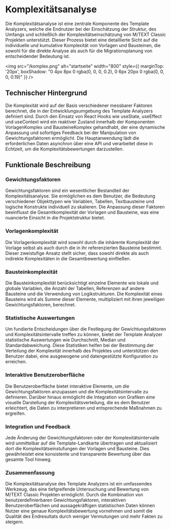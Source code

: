 # Komplexitätsanalyse

Die Komplexitätsanalyse ist eine zentrale Komponente des Template Analyzers, welche die Endnutzer bei der Einschätzung der Struktur, des Umfangs und schließlich der Komplexitätseinschätzung von M/TEXT Classic Projekten unterstützt. Dieser Prozess bietet eine detaillierte Sicht auf die individuelle und kumulative Komplexität von Vorlagen und Bausteinen, die sowohl für die direkte Analyse als auch für die Migrationsplanung von entscheidender Bedeutung ist.

<img src="/komplex.png" alt="startseite" width="800" style={{
      marginTop: '20px',
      boxShadow: "0 4px 8px 0 rgba(0, 0, 0, 0.2), 0 6px 20px 0 rgba(0, 0, 0, 0.19)"
    }} />

## Technischer Hintergrund
Die Komplexität wird auf der Basis verschiedener messbarer Faktoren berechnet, die in der Entwicklungsumgebung des Template Analyzers definiert sind. Durch den Einsatz von React Hooks wie useState, useEffect und useContext wird ein reaktiver Zustand innerhalb der Komponenten VorlagenKomplex und BausteineKomplex gehandhabt, der eine dynamische Anpassung und sofortiges Feedback bei der Manipulation von Gewichtungsfaktoren ermöglicht. Die Hauptanwendung lädt die erforderlichen Daten asynchron über eine API und verarbeitet diese in Echtzeit, um die Komplexitätsbewertungen darzustellen.

## Funktionale Beschreibung

### Gewichtungsfaktoren
Gewichtungsfaktoren sind ein wesentlicher Bestandteil der Komplexitätsanalyse. Sie ermöglichen es dem Benutzer, die Bedeutung verschiedener Objekttypen wie Variablen, Tabellen, Textbausteine und logische Konstrukte individuell zu skalieren. Die Anpassung dieser Faktoren beeinflusst die Gesamtkomplexität der Vorlagen und Bausteine, was eine nuancierte Einsicht in die Projektstruktur bietet.

### Vorlagenkomplexität
Die Vorlagenkomplexität wird sowohl durch die inhärente Komplexität der Vorlage selbst als auch durch die in ihr referenzierten Bausteine bestimmt. Dieser zweistufige Ansatz stellt sicher, dass sowohl direkte als auch indirekte Komplexitäten in die Gesamtbewertung einfließen.

### Bausteinkomplexität
Die Bausteinkomplexität berücksichtigt einzelne Elemente wie lokale und globale Variablen, die Anzahl der Tabellen, Referenzen auf andere Bausteine und die Verwendung von Logikstrukturen. Die Komplexität eines Bausteins wird als Summe dieser Elemente, multipliziert mit ihren jeweiligen Gewichtungsfaktoren, berechnet.

### Statistische Auswertungen
Um fundierte Entscheidungen über die Festlegung der Gewichtungsfaktoren und Komplexitätsintervalle treffen zu können, bietet der Template Analyzer statistische Auswertungen wie Durchschnitt, Median und Standardabweichung. Diese Statistiken helfen bei der Bestimmung der Verteilung der Komplexität innerhalb des Projektes und unterstützen den Benutzer dabei, eine ausgewogene und datengestützte Konfiguration zu erreichen.

### Interaktive Benutzeroberfläche
Die Benutzeroberfläche bietet interaktive Elemente, um die Gewichtungsfaktoren anzupassen und die Komplexitätsintervalle zu definieren. Darüber hinaus ermöglicht die Integration von Grafiken eine visuelle Darstellung der Komplexitätsverteilung, die es dem Benutzer erleichtert, die Daten zu interpretieren und entsprechende Maßnahmen zu ergreifen.

### Integration und Feedback
Jede Änderung der Gewichtungsfaktoren oder der Komplexitätsintervalle wird unmittelbar auf die Template-Landkarte übertragen und aktualisiert dort die Komplexitätseinstufungen der Vorlagen und Bausteine. Dies gewährleistet eine konsistente und transparente Bewertung über das gesamte Tool hinweg.

### Zusammenfassung
Die Komplexitätsanalyse des Template Analyzers ist ein umfassendes Werkzeug, das eine tiefgreifende Untersuchung und Bewertung von M/TEXT Classic Projekten ermöglicht. Durch die Kombination von benutzerdefinierbaren Gewichtungsfaktoren, interaktiven Benutzeroberflächen und aussagekräftigen statistischen Daten können Nutzer eine genaue Komplexitätsbewertung vornehmen und somit die Qualität des Endresultats durch weniger Vermutungen und mehr Fakten zu steigern.
